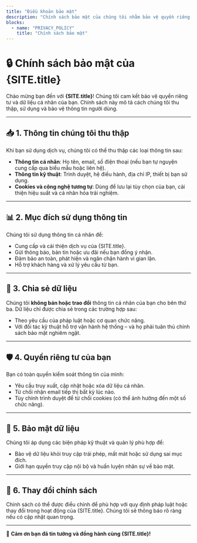```yaml
---
title: "Điều khoản bảo mật"
description: "Chính sách bảo mật của chúng tôi nhằm bảo vệ quyền riêng tư của bạn."
blocks:
  - name: "PRIVACY_POLICY"
    title: "Chính sách bảo mật"
---
```



# 🔒 Chính sách bảo mật của {SITE.title}

Chào mừng bạn đến với **{SITE.title}**! Chúng tôi cam kết bảo vệ quyền riêng tư và dữ liệu cá nhân của bạn. Chính sách này mô tả cách chúng tôi thu thập, sử dụng và bảo vệ thông tin người dùng.

---

## 📥 1. Thông tin chúng tôi thu thập

Khi bạn sử dụng dịch vụ, chúng tôi có thể thu thập các loại thông tin sau:

- **Thông tin cá nhân**: Họ tên, email, số điện thoại (nếu bạn tự nguyện cung cấp qua biểu mẫu hoặc liên hệ).
- **Thông tin kỹ thuật**: Trình duyệt, hệ điều hành, địa chỉ IP, thiết bị bạn sử dụng.
- **Cookies và công nghệ tương tự**: Dùng để lưu lại tùy chọn của bạn, cải thiện hiệu suất và cá nhân hóa trải nghiệm.

---

## 📊 2. Mục đích sử dụng thông tin

Chúng tôi sử dụng thông tin cá nhân để:

- Cung cấp và cải thiện dịch vụ của {SITE.title}.
- Gửi thông báo, bản tin hoặc ưu đãi nếu bạn đồng ý nhận.
- Đảm bảo an toàn, phát hiện và ngăn chặn hành vi gian lận.
- Hỗ trợ khách hàng và xử lý yêu cầu từ bạn.

---

## 🔗 3. Chia sẻ dữ liệu

Chúng tôi **không bán hoặc trao đổi** thông tin cá nhân của bạn cho bên thứ ba. Dữ liệu chỉ được chia sẻ trong các trường hợp sau:

- Theo yêu cầu của pháp luật hoặc cơ quan chức năng.
- Với đối tác kỹ thuật hỗ trợ vận hành hệ thống – và họ phải tuân thủ chính sách bảo mật nghiêm ngặt.

---

## 🛡️ 4. Quyền riêng tư của bạn

Bạn có toàn quyền kiểm soát thông tin của mình:

- Yêu cầu truy xuất, cập nhật hoặc xóa dữ liệu cá nhân.
- Từ chối nhận email tiếp thị bất kỳ lúc nào.
- Tùy chỉnh trình duyệt để từ chối cookies (có thể ảnh hưởng đến một số chức năng).

---

## 🔐 5. Bảo mật dữ liệu

Chúng tôi áp dụng các biện pháp kỹ thuật và quản lý phù hợp để:

- Bảo vệ dữ liệu khỏi truy cập trái phép, mất mát hoặc sử dụng sai mục đích.
- Giới hạn quyền truy cập nội bộ và huấn luyện nhân sự về bảo mật.

---

## 🔄 6. Thay đổi chính sách

Chính sách có thể được điều chỉnh để phù hợp với quy định pháp luật hoặc thay đổi trong hoạt động của {SITE.title}. Chúng tôi sẽ thông báo rõ ràng nếu có cập nhật quan trọng.

---

📢 **Cảm ơn bạn đã tin tưởng và đồng hành cùng {SITE.title}!**

